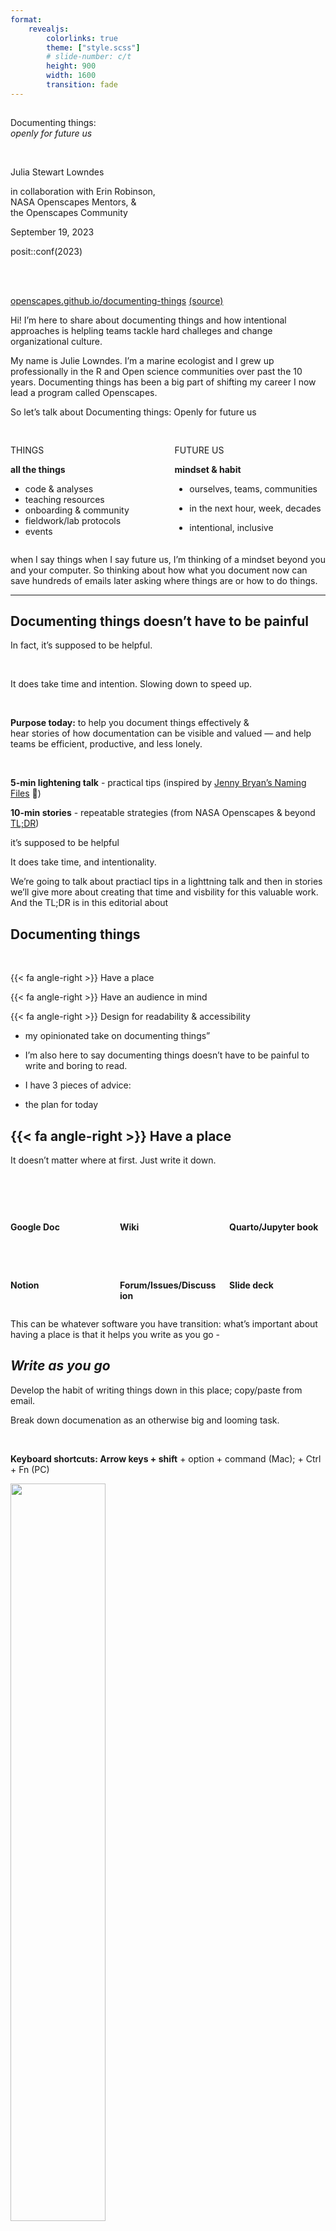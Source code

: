 ```yaml
---
format:
    revealjs:
        colorlinks: true
        theme: ["style.scss"]
        # slide-number: c/t
        height: 900
        width: 1600        
        transition: fade
---
```


## {#title-slide data-menu-title="Title Slide" background="#53C9DF"}

::: {.custom-title .takeaway}
Documenting things: <br> *openly for future us* 
:::

<br>

::: {.subtitle}
Julia Stewart Lowndes 
:::

in collaboration with Erin Robinson, <br>NASA Openscapes Mentors, &<br> the Openscapes Community

September 19, 2023

posit::conf(2023)



<br>
<br>

::: {.title-footer}
[openscapes.github.io/documenting-things](https://openscapes.github.io/documenting-things/) [(source)](https://github.com/openscapes/documenting-things)
:::

::: notes
Hi! I'm here to share about documenting things and how intentional approaches is helpling teams tackle hard challeges and change organizational culture. 

My name is Julie Lowndes. I'm a marine ecologist and I grew up professionally in the R and Open science communities over past the 10 years. Documenting things has been a big part of shifting my career I now lead  a program called Openscapes. 

So let's talk about Documenting things: Openly for future us
:::

## {#things-future-us data-menu-title="Things Future Us" background="#53C9DF"}

::: columns
::: {.column width="45%"}
::: {.takeaway-left-shout}
THINGS  
:::

::: {.takeaway-left-state}
**all the things**

-   code & analyses
-   teaching resources
-   onboarding & community
-   fieldwork/lab protocols
-   events
:::
:::

::: {.column width="45%"}
::: {.takeaway-left-shout}
FUTURE US
:::

::: {.takeaway-left-state}
**mindset & habit**
 
-   ourselves, teams, communities

-   in the next hour, week, decades

-   intentional, inclusive
:::
:::
:::

::: notes
when I say things when I say future us, I'm thinking of a mindset beyond you and your computer. So thinking about how what you document now can save hundreds of emails later asking where things are or how to do things.
:::

---

## Documenting things doesn't have to be painful {.takeaway-left-shout-h2 background="#53C9DF"}
::: {.takeaway-left-state}
::: fragment
In fact, it's supposed to be helpful.
:::

<br>

::: fragment
It does take time and intention. Slowing down to speed up. 
:::
:::

<br>

::: fragment
::: {.takeaway-left-state}
**Purpose today:** to help you document things effectively & <br>hear stories of how documentation can be visible and valued — and help teams be efficient, productive, and less lonely. 
:::

<br>

::: {.yellow-bg}
**5-min lightening talk** - practical tips (inspired by [Jenny Bryan's Naming Files](https://github.com/jennybc/how-to-name-files#how-to-name-files) 💙)
:::

<br-smaller>

::: {.white-bg}
**10-min stories** - repeatable strategies (from NASA Openscapes & beyond [TL;DR](TODO EDITORIAL REF))
:::

:::

::: notes
it's supposed to be helpful

It does take time, and intentionality. 

We're going to talk about practiacl tips in a lighttning talk and then in stories we'll give more about creating that time and visbility for this valuable work. And the TL;DR is in this  editorial about 
<!-- place: tech: google docs, README, Zoom, office, Quarto, GitHub, slot in your calendar -->
<!-- space: people: time, approval from your supervisor, physical , intentional, part of your job, advocating. coworking is the practice of creating space -->
<!-- The hard part about documentation is being intentional, having this be part of your job. Making space is the hard part -->
:::

## **Documenting things** {background="#FFF6E1" .takeaway}

<br>

::: doc-things-text
{{< fa angle-right >}} Have a place

{{< fa angle-right >}} Have an audience in mind

{{< fa angle-right >}} Design for readability & accessibility
:::


::: notes
- my opinionated take on documenting things”

-   I'm also here to say documenting things doesn't have to be painful to write and boring to read.
-   I have 3 pieces of advice:
-   the plan for today
:::

## {{< fa angle-right >}} Have a place {background="#FFF6E1"}

It doesn't matter where at first. Just write it down. 

<br>

::: columns
::: {.column width="33%"}
<br>

**Google Doc**

<br>

<br>

**Notion**
:::

::: {.column width="33%"}
<br>

**Wiki**

<br>

<br>

**Forum/Issues/Discussion**
:::

::: {.column width="33%"}
<br>

**Quarto/Jupyter book**

<br>

<br>

**Slide deck**
:::
:::

::: notes
This can be whatever software you have transition: what's important about having a place is that it helps you write as you go -
:::

## *Write as you go* {background="#FFF6E1"}

Develop the habit of writing things down in this place; copy/paste from email.

Break down documenation as an otherwise big and looming task.

<br>

**Keyboard shortcuts: Arrow keys + shift** + option + command (Mac); + Ctrl + Fn (PC)





::: borderbox
![](images/keyboard-shortcuts-kinder-science.png){fig-alt="Screenshot of text in a Google Doc that is highlighted half-way, with the last line of highlighing ending at the end of one sentence." fig-align="center" width="55%"}
:::

::: ref-text
Lowndes et al, [Shifting institutional culture to develop climate solutions with Open Science](TODO REF)
:::

::: notes

:::

## *Write in a modular way* {background="#FFF6E1"}

Writing in small bits is less daunting to write & maintain collaboratively.

::: columns
::: {.column width="50%"}
<br>

::: borderbox
![](images/modular-github-annotated.png){fig-alt="Screenshot of an e-book left navigation bar for R, RStudio, and RMarkdown, with subsections Summary, RStudio Orientation, Intro to RMarkdown, R code in the Console, R functions, Help pages, Commenting" fig-align="center" width="100%"}
:::

::: center-text
Modular bits can be networked; not limited to linear flow. 
Don't repeat yourself ([DRY](https://en.wikipedia.org/wiki/Don%27t_repeat_yourself))!
:::
:::

::: {.column width="50%"}
::: borderbox
![](images/modular-r-for-excel.png){fig-alt="Screenshot of an e-book left navigation bar for R, RStudio, and RMarkdown, with subsections Summary, RStudio Orientation, Intro to RMarkdown, R code in the Console, R functions, Help pages, Commenting" fig-align="center" width="40%"}
:::

::: center-text
No true order; <br>you'll move things around.
:::

:::
:::

::: ref-text
Lowndes & Horst, [R for Excel Users](https://rstudio-conf-2020.github.io/r-for-excel)
:::

::: notes
Instead of writing things twice, know where the information is so you can link to it (Don't repeat yourself (DRY)
:::

## {{< fa angle-right >}} Have an audience in mind {background="#FFF6E1"}

You're writing this for someone. Often, many audiences with different entryways. 

Make it engaging - doesn't have to be dry or distant. 
 
::: borderbox
![](images/happy-git-with-r.png){fig-alt="Screenshot of Jenny Bryan's Happy Git With R book that has an image from the music video Whip that says Watch me Diff, Watch me Rebase" fig-align="center" width="55%"}
:::

::: ref-text
Bryan, [Happy Git with R](https://happygitwithr.com)
:::

::: notes
Picture talking to them
:::


## *Write in an inclusive tone* {background="#FFF6E1"}

We're in this together: Your readers are intelligent & here to learn from you.

Consider your goals and style that welcome readers; e.g. avoid words that trivialize

> Avoid: "simply clone the repo"

<br>

::: {.medium-body-text .blue-underline}
Thoughtful resources
:::

-   Purpose, Outcomes, Process ([POP](https://suzannehawkes.com/2010/04/09/pop-everything/))
-   Carpentries Curriculum Developers Handbook ([CDH](https://cdh.carpentries.org/))
-   eScience SnowEx Hackweek Team-building ([slides](https://docs.google.com/presentation/d/1qJDpFdS42kF5pcrbmxm1xFWzNoNamVrnMFelwAOh73Q/edit#slide=id.gddb97543ad_3_13) & [website](https://snowex-hackweek.github.io/website/))

<br>



::: notes

"simply clone the repo"

Write as if these different audiences are all in the room with you. directed toward different audiences


:::

## *Narrate code in small chunks* {background="#FFF6E1"}

Write short narrations for your code as you'd say it out loud.
Match this with your purpose; it's especially important for teaching.

Quarto now has a new [code annotation](https://quarto.org/docs/authoring/code-annotation.html) feature to help!

<br>

::: borderbox
![](images/cloud-clinic-ex.png)
:::

::: ref-text
Amy Steiker & NASA Openscapes Mentors, [NASA Earthdata Cloud Clinic](https://nasa-openscapes.github.io/earthdata-cloud-cookbook/examples/Earthdata-cloud-clinic.html)
:::

<br>


::: notes
When we write tutorials with code, we write them as if we're teaching them outloud. What you would say is included. And we design the code in chunks for learners.


:::

## *Share early* {background="#FFF6E1"}
Share early to iterate and receive feedback. Open does not always mean public. 

Consider permissions & leverage different technologies to leave breadcrumbs.

<br>

::: borderbox
![](images/nmfs-opensci-508-breadcrumb.png){fig-alt="Screenshot of NOAA Fisheries Open Science Resource Book on the page with 508 Compliance. A red arrow points to blue text that says Recording of R UG Meeting and in red text says Internal link" fig-align="center" width="65%"}
:::

::: ref-text
NOAA Fisheries Open Science, [Resource Book](https://nmfs-opensci.github.io/ResourceBook/content/508_compliance.html)
:::

::: notes
Breadcrumbs. Internal link for NOAA Fisheries. That's ok. We can still all learn a lot by having as much public.
:::


## {{< fa angle-right >}} Design for readability, accessibility, & navigation {background="#FFF6E1"}
Leverage defaults and best practices 

::: borderbox
![](images/format-quarto.png){fig-alt="Screenshot of the Quarto homepage, which has a nice navigation bar at the top, and stylized text that draws your eye that says Welcome to Quarto and has bullet points describing what it can do with Jupyter, VS Code, RStudio, Websites, Articles, Presentations, Books, and Knowledge Repo icons"  fig-align="center" width="65%"}
:::

::: ref-text
Allaire et al, [Quarto.org](https://quarto.org)
:::

::: notes

:::

## *Use section headers* {background="#FFF6E1"}

Section headers are important for screen readers to describe sections and flow.

You can anchor directly to them to share an anchored URL.

[Naming things](https://github.com/jennybc/how-to-name-files#how-to-name-files) 💙 is key here - "embrace the slug"

::: columns
::: {.column width="50%"}
::: borderbox
![](images/anchor-quarto-annotated.png){fig-alt="Screenshot of Quarto page with a Header anchored, indicated with a red circle and red arrow pointing to the url bar with text that says Clicking anchors URL" width="100%"}
:::

::: ref-text
Fay Lab, [The FayLab Manual](https://thefaylab.github.io/lab-manual/)
:::
:::

::: {.column width="50%"}
::: borderbox
![](images/anchor-gdoc-bookmark-annotated.png){fig-alt="Screenshot of Google Doc with a Bookmark inserted with a red arrow pointing from the Insert nav bar item that says Insert > Bookmark" width="95%"}
:::
::: ref-text
Clatterbuck, Fenwick et al, [3 approaches for the year of open science](https://openscapes.org/blog/2023-03-16-esip-winter-2023/).
:::

:::
:::

::: notes
Helps with accessibility since screen readers treat headers a specific way.
 
These are examples from Google Doc where you can insert a bookmark and Quarto where you can anchor in Markdown.

Maybe: Be Consistent - Not "example" and then 2nd example has a diff name. Indenting.
:::

## *Use text formatting* {background="#FFF6E1"}

Formatting helps your readers follow along. 

<br>

Hyperlink the important text, not that this important thing is [here](https://doi.org/10.2737/RDS-2020-0001).

Distinguish `code` with fonts; (in Markdown use backticks: \`code\` )

::: borderbox
![](images/format-fonts-links.png){fig-alt="Screenshot of a blog post where the hyperlinked text says Fire and Tree Mortality Database and the words tidymodels and geomtextpath are formatted for code" fig-align="center" width="80%"}
:::

::: ref-text
Horst, [Exploring tree outcomes following fires](https://allisonhorst.github.io/posts/2022-03-10-tree-mortality-fires/).
:::



## *Alternative text ("alt text")* {background="#FFF6E1"}
Use alt text to describe the details and takehome messages in your visuals.

![](images/horst-hill-knitting-hedgehogs.png){fig-alt="A round hedgehog knitting a yellow sock. A rabbit with a teal beanie and wearing one yellow sock watches in anticipation. A shelf to the left of them contains yarn in a tote labeled TEXT, and knitting patterns in a tote labeled CODE." fig-align="center" width="80%"}

::: centered
*Caption: Knitting text and code*
:::

<br>

**Alt text**:  A round hedgehog knitting a yellow sock. A rabbit with a teal beanie and wearing one yellow sock watches in anticipation. A shelf to the left of them contains yarn in a tote labeled TEXT, and knitting patterns in a tote labeled CODE.

<br>

::: ref-text
Horst & Hill, [The Hedgehog Series](https://allisonhorst.com/horst-hill-collaborations)
:::


::: notes
note alt text should not just repeat the caption (if you have one) it should be descriptive - paint the picture of whatever you’re talking about so someone with a screen reader can listen to the alt text and get the same details and take home messages as someone who can look at the image
:::

## **Documenting things** {background="#FFF6E1" .takeaway}

<br>

::: doc-things-text
{{< fa angle-right >}} Have a place

{{< fa angle-right >}} Have an audience in mind

{{< fa angle-right >}} Design for readability & accessibility
:::

## What's possible from this {background="#53C9DF" .centered .center}

::: notes
:::

## Putting a focus on documentation has enabled NASA<br>to collaborate across divisions and support users transitioning to Earthdata Cloud {.centered .center}

::: notes
So what are we talking about here
:::

##  {#nasa-earth-fleet .center data-menu-title="NASA Earth Fleet" background-image="images/nasa-earth-fleet.png" background-size="contain" background-color="#000000"}

::: notes
let me remind you that NASA collects an enormous amount of data about our Earth from satellites that is freely available. 
ccessing data in the cloud vs downloading is a huge shift in the workflows and habits researchers/users have developed over careers
In order to support this shift, there is a lot of documentation and teaching resources that we need
:::


## Teaching NASA Earthdata Cloud {background-image="images/nasa-openscapes-logos-background.png" background-size="contain"}
### ...by learning as a community

::: columns
::: {.column width="65%"}
![](images/2021-Cloud-Hackathon-GroupPhotoWave.png){fig-alt="Screenshot of a Zoom meeting with 30 smiling faces" width="100%"}
:::

::: {.column width="35%"}
### NASA Openscapes

- A mentor group across NASA Earth science data centers (DAACs)
- Co-creating and teaching common tutorials alongside researchers as we migrate analytical workflows to the Cloud 

:::
:::


::: ref-text
Steiker et al, [Working with NASA Earthdata in the Cloud](https://docs.google.com/presentation/d/e/2PACX-1vSXgRRZpK9zDcq8Wxf9804GxamHDL69BkxEuDXaVHjexLD4q3sIvv61HLZZJRzCcEoHw-VBBH71lGJv/pub?start=false&loop=false&delayms=3000)
:::

## Place: Earthdata Cloud Cookbook

::: borderbox
![](images/cookbook.png){fig-alt="Screenshot of an e-book made with Quarto for the NASA Cloud Cookbook" fig-align="center" width="70%"}
:::



::: ref-text
NASA Openscapes Mentors, [NASA Earthdata Cloud Cookbook](https://nasa-openscapes.github.io/earthdata-cloud-cookbook)
:::

::: notes
Google Drive • GitHub • Quarto • JupyterHub • Zoom • Slack
:::


## Audience: Us first, then specific researchers

![](images/nasa-openscapes-shell.png){fig-alt="Diagram of a colorful shell-spiral shape with NASA Openscapes Mentors community values as a small image up top, then Data Center Staff, then End Users, then Open Science Community" fig-align="center"}

::: ref-text
Steiker et al, [Working with NASA Earthdata in the Cloud](https://docs.google.com/presentation/d/e/2PACX-1vSXgRRZpK9zDcq8Wxf9804GxamHDL69BkxEuDXaVHjexLD4q3sIvv61HLZZJRzCcEoHw-VBBH71lGJv/pub?start=false&loop=false&delayms=3000)
:::

::: notes
us as we onboard = as we start. crumb trail as we learn. 
as we figure things out, we make a crumb trail no matter how small it is

-   Contributing section was early addition; how to access our cloud infrastructure

:::

## Design: Meet people where they are 
We don't assume experience; we all can learn and teach. 

Collaborating across workflows: `.ipynb`, `.Rmd`; VSCode, Jupyter, RStudio, MATLAB.

::: borderbox
![](images/cookbook-onboarding-annotated.png){fig-alt="Screenshot of a quarto e-book called NASA Earthdata Cloud Cookbook with a red box around the left navigation bar section that says Contributing. The main page we see says Onboarding Mentors with subsections like Welcome to the mentor community! and Mentor schedule, tooling checklist" fig-align="center" width="60%"}
:::

::: ref-text
NASA Openscapes Community, [NASA Earthdata Cloud Cookbook](https://nasa-openscapes.github.io/earthdata-cloud-cookbook/contributing/onboarding)
:::

::: notes
Focus on onboarding

Don't assume
:::

## Design: Reuse & complement existing work

::: columns
::: {.column width="50%"}

<br>
![](images/divio.png){fig-alt="Screenshot of Divios Documentation system: a black square with four quadrants labeled Tutorials, How To Guides, Reference, and Explanation" fig-align="center"}

::: ref-text
Diátaxis & Divio, [Documentation System](https://diataxis.fr/how-to-use-diataxis/)
:::

<br>

**Framework** - helped NASA Mentors focus on learning & problem oriented documentation.
:::

::: {.column width="50%"}
<br>

![](images/open-communities.png){fig-alt="Screenshot of 20 logos from different open communities including Transfor to Open Science, Ladies of Landsat, Posit, rOpenSci, and The Turing Way" fig-align="center" width="82%"}


::: ref-text
Bri Lind at the NASA Hyperwall, [Getting to Know Open Science](https://docs.google.com/presentation/d/1uMfh0ssHGDuJ9q8pcRk8-qIerkywE4X-E_KP4CiptKc/edit#slide=id.g23d8f62188b_2_96)
:::

<br>

**Open community** - helped NASA Mentors learn, scope, co-develop, and share.

:::
:::

::: notes
Mentors found it really helpful to have a framework for thinking of this documentation.
:::

##  What's possible from this {background="#53C9DF" .centered .center}


::: notes
from a documentation perspective
:::


## Putting a focus on documentation has enabled <br>the NASA Openscapes community<br>to grow through intentional onboarding<br>over 3 years {background="#d2e3f3" .centered .center}

::: notes
Maintainance isn't terrible; onboarding new folks & increasing user-contributors

Communities don't grow on their own. We've been explicit about onboarding. 
:::



## 3 places for 3 audiences, designed for onboarding {background="#d2e3f3"} 

<br>

::: columns
::: {.column width="33%"}
**Place: [Project website](https://nasa-openscapes.github.io)** 

Audience: NASA Leadership

::: borderbox
[![](images/nasa-openscapes-web-onboard.png){fig-alt="Screenshot of the project website for NASA Openscapes, with a blue navigation bar across the top and NASA and Openscapes logos in the center"}](https://nasa-openscapes.github.io/earthdata-cloud-cookbook/)
:::

Onboarding: <br>invite participation, <br>info lives outside email

:::

::: {.column width="33%"}
::: fragment
**[Earthdata Cloud Cookbook](https://nasa-openscapes.github.io/earthdata-cloud-cookbook/)**

NASA Mentors

::: borderbox
[![](images/cookbook-onboarding.png){fig-alt="Screenshot of an e-book made with Quarto for the NASA Cloud Cookbook"}](https://nasa-openscapes.github.io/earthdata-cloud-cookbook/)
:::

Welcome,<br> access comms & tech,<br> contribute, code review
:::
:::
:::

::: {.column width="33%"}
::: fragment
**[Approach Guide](https://openscapes.github.io/approach-guide)**

Openscapes team

<br>

::: borderbox
![](images/approach-guide-onboard-mentors.png){fig-alt="Screenshot of a Quarto site that is a guide of the Openscapes Approach"}
:::

How we work, <br>purpose, facilitation, <br> checklists & timelines

:::
:::

::: notes
:::

##  What's possible from this {background="#53C9DF".centered .center}

## Putting a focus on documentation has enabled<br>NOAA Fisheries, Cal Water Boards, and others<br> to reuse this approach {background="#FAE3E3" .centered .center}
 
<br>

::: notes
and everything we've done here we're applying to NOAA Fis" other huge impact audiences
:::

## Invest in both technical & social infrastructure {background="#FAE3E3"}

::: columns
::: {.column width="40%"}
**Documenting things requires intention and time.**

- Part of the job. Paid time.
- Make invisible work visible. 
- We recommend coworking - put time on the calendar.

<br>

**Documenting things soon saves time** - fewer emails asking where things are; **people feeling less lost and like they belong**.

:::

::: {.column width="55%"}

![](images/rios-kim-tomato-plant-kinder-science.png){fig-alt="a digital crayon drawing of a tomato plant in the middle and a colorful circle around it connecting different concepts clockwise, starting at the roots. The roots says Culture, the watering can and toolbox says Technical Infrastructure, the sun says Values, the leaves say Social Infrastructure, and the final basket of tomatoes says Relevant, rigourous, insightful science" width="85%"}
:::
:::

::: ref-text
Lowndes et al, [Shifting institutional culture to develop climate solutions with Open Science](TODO REF)
:::

::: notes
It starts with holding intentional, respectful conversations and tapping into the knowledge base of our workplaces, and reusing what works in new places.

- Learning and teaching together is empowering
:::

## **Documenting things** {background="#FFF6E1" .takeaway}

<br>

::: doc-things-text
{{< fa angle-right >}} Have a place

{{< fa angle-right >}} Have an audience in mind

{{< fa angle-right >}} Design for readability & accessibility
:::

::: notes
-   With these 3 things I gave you with the lightening talk, this is possible
    -   Doesn't have to be painful, doesn't have to be hard, can accomplish great things.
:::

## Thank you

Openscapes team & community

Open source/science community far and wide, including CSS architect Sam Csik

This work was funded in part by NASA Award #20-TWSC20-2-0003

<br>


### More depth on everything

- [openscapes.org](https://openscapes.org)
- [nasa-openscapes.github.io](https://nasa-openscapes.github.io)
- [nmfs-openscapes.github.io](https://nmfs-openscapes.github.io)
- [cawaterboarddatacenter.github.io/swrcb-openscapes](https://cawaterboarddatacenter.github.io/swrcb-openscapes/)
- [openscapes.github.io/pathways-to-open-science](https://openscapes.github.io/pathways-to-open-science)
